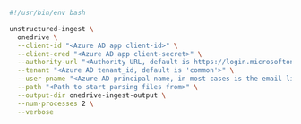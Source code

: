 ```bash Shell
#!/usr/bin/env bash

unstructured-ingest \
  onedrive \
  --client-id "<Azure AD app client-id>" \
  --client-cred "<Azure AD app client-secret>" \
  --authority-url "<Authority URL, default is https://login.microsoftonline.com>" \
  --tenant "<Azure AD tenant_id, default is 'common'>" \
  --user-pname "<Azure AD principal name, in most cases is the email linked to the drive>" \
  --path "<Path to start parsing files from>" \
  --output-dir onedrive-ingest-output \
  --num-processes 2 \
  --verbose
```

